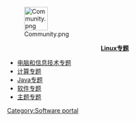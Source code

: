 [[Image:Community.png|55px]]

<center>'''[[WikiProject:Linux|Linux专题]]'''</center>

*[[WikiProject:电脑和信息技术|电脑和信息技术专题]]
*[[:en:Wikipedia:WikiProject_Computing|计算专题]]
*[[:en:Wikipedia:WikiProject_Java|Java专题]]
*[[WikiProject:软件|软件专题]]
*[[:en:Wikipedia:WikiProject_Portals|主题专题]]

<noinclude>[[Category:Software_portal|Category:Software portal]]</noinclude>
